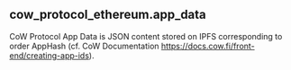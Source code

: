 ## cow_protocol_ethereum.app_data 
CoW Protocol App Data is JSON content stored on IPFS corresponding to order AppHash (cf. CoW Documentation https://docs.cow.fi/front-end/creating-app-ids).


